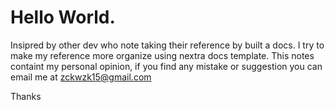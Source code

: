 # Hello World.

Insipred by other dev who note taking their reference by built a docs. I try to make my reference more organize using nextra docs template. This notes containt my personal opinion, if you find any mistake or suggestion you can email me at zckwzk15@gmail.com

Thanks
